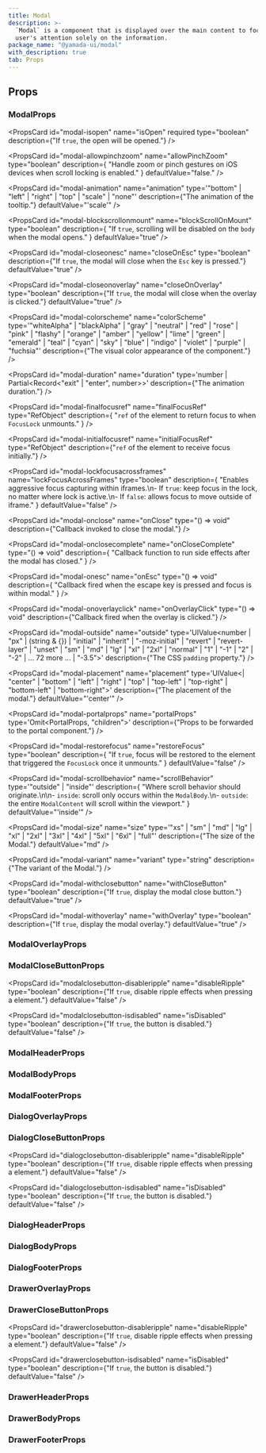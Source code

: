 ```yaml
---
title: Modal
description: >-
  `Modal` is a component that is displayed over the main content to focus the
  user's attention solely on the information.
package_name: "@yamada-ui/modal"
with_description: true
tab: Props
---
```


## Props

### ModalProps

<PropsCard
  id="modal-isopen"
  name="isOpen"
  required
  type="boolean"
  description={"If `true`, the open will be opened."}
/>

<PropsCard
  id="modal-allowpinchzoom"
  name="allowPinchZoom"
  type="boolean"
  description={
    "Handle zoom or pinch gestures on iOS devices when scroll locking is enabled."
  }
  defaultValue="false."
/>

<PropsCard
  id="modal-animation"
  name="animation"
  type='"bottom" | "left" | "right" | "top" | "scale" | "none"'
  description={"The animation of the tooltip."}
  defaultValue="'scale'"
/>

<PropsCard
  id="modal-blockscrollonmount"
  name="blockScrollOnMount"
  type="boolean"
  description={
    "If `true`, scrolling will be disabled on the `body` when the modal opens."
  }
  defaultValue="true"
/>

<PropsCard
  id="modal-closeonesc"
  name="closeOnEsc"
  type="boolean"
  description={"If `true`, the modal will close when the `Esc` key is pressed."}
  defaultValue="true"
/>

<PropsCard
  id="modal-closeonoverlay"
  name="closeOnOverlay"
  type="boolean"
  description={"If `true`, the modal will close when the overlay is clicked."}
  defaultValue="true"
/>

<PropsCard
  id="modal-colorscheme"
  name="colorScheme"
  type='"whiteAlpha" | "blackAlpha" | "gray" | "neutral" | "red" | "rose" | "pink" | "flashy" | "orange" | "amber" | "yellow" | "lime" | "green" | "emerald" | "teal" | "cyan" | "sky" | "blue" | "indigo" | "violet" | "purple" | "fuchsia"'
  description={"The visual color appearance of the component."}
/>

<PropsCard
  id="modal-duration"
  name="duration"
  type='number | Partial<Record<"exit" | "enter", number>>'
  description={"The animation duration."}
/>

<PropsCard
  id="modal-finalfocusref"
  name="finalFocusRef"
  type="RefObject<FocusableElement>"
  description={
    "`ref` of the element to return focus to when `FocusLock` unmounts."
  }
/>

<PropsCard
  id="modal-initialfocusref"
  name="initialFocusRef"
  type="RefObject<FocusableElement>"
  description={"`ref` of the element to receive focus initially."}
/>

<PropsCard
  id="modal-lockfocusacrossframes"
  name="lockFocusAcrossFrames"
  type="boolean"
  description={
    "Enables aggressive focus capturing within iframes.\n- If `true`: keep focus in the lock, no matter where lock is active.\n- If `false`:  allows focus to move outside of iframe."
  }
  defaultValue="false"
/>

<PropsCard
  id="modal-onclose"
  name="onClose"
  type="() => void"
  description={"Callback invoked to close the modal."}
/>

<PropsCard
  id="modal-onclosecomplete"
  name="onCloseComplete"
  type="() => void"
  description={
    "Callback function to run side effects after the modal has closed."
  }
/>

<PropsCard
  id="modal-onesc"
  name="onEsc"
  type="() => void"
  description={
    "Callback fired when the escape key is pressed and focus is within modal."
  }
/>

<PropsCard
  id="modal-onoverlayclick"
  name="onOverlayClick"
  type="() => void"
  description={"Callback fired when the overlay is clicked."}
/>

<PropsCard
  id="modal-outside"
  name="outside"
  type='UIValue<number | "px" | (string & {}) | "initial" | "inherit" | "-moz-initial" | "revert" | "revert-layer" | "unset" | "sm" | "md" | "lg" | "xl" | "2xl" | "normal" | "1" | "-1" | "2" | "-2" | ... 72 more ... | "-3.5">'
  description={"The CSS `padding` property."}
/>

<PropsCard
  id="modal-placement"
  name="placement"
  type='UIValue<| "center"
  | "bottom"
  | "left"
  | "right"
  | "top"
  | "top-left"
  | "top-right"
  | "bottom-left"
  | "bottom-right">'
  description={"The placement of the modal."}
  defaultValue="'center'"
/>

<PropsCard
  id="modal-portalprops"
  name="portalProps"
  type='Omit<PortalProps, "children">'
  description={"Props to be forwarded to the portal component."}
/>

<PropsCard
  id="modal-restorefocus"
  name="restoreFocus"
  type="boolean"
  description={
    "If `true`, focus will be restored to the element that triggered the `FocusLock` once it unmounts."
  }
  defaultValue="false"
/>

<PropsCard
  id="modal-scrollbehavior"
  name="scrollBehavior"
  type='"outside" | "inside"'
  description={
    "Where scroll behavior should originate.\n\n- `inside`: scroll only occurs within the `ModalBody`.\n- `outside`: the entire `ModalContent` will scroll within the viewport."
  }
  defaultValue="'inside'"
/>

<PropsCard
  id="modal-size"
  name="size"
  type='"xs" | "sm" | "md" | "lg" | "xl" | "2xl" | "3xl" | "4xl" | "5xl" | "6xl" | "full"'
  description={"The size of the Modal."}
  defaultValue="md"
/>

<PropsCard
  id="modal-variant"
  name="variant"
  type="string"
  description={"The variant of the Modal."}
/>

<PropsCard
  id="modal-withclosebutton"
  name="withCloseButton"
  type="boolean"
  description={"If `true`, display the modal close button."}
  defaultValue="true"
/>

<PropsCard
  id="modal-withoverlay"
  name="withOverlay"
  type="boolean"
  description={"If `true`, display the modal overlay."}
  defaultValue="true"
/>

### ModalOverlayProps

### ModalCloseButtonProps

<PropsCard
  id="modalclosebutton-disableripple"
  name="disableRipple"
  type="boolean"
  description={"If `true`, disable ripple effects when pressing a element."}
  defaultValue="false"
/>

<PropsCard
  id="modalclosebutton-isdisabled"
  name="isDisabled"
  type="boolean"
  description={"If `true`, the button is disabled."}
  defaultValue="false"
/>

### ModalHeaderProps

### ModalBodyProps

### ModalFooterProps

### DialogOverlayProps

### DialogCloseButtonProps

<PropsCard
  id="dialogclosebutton-disableripple"
  name="disableRipple"
  type="boolean"
  description={"If `true`, disable ripple effects when pressing a element."}
  defaultValue="false"
/>

<PropsCard
  id="dialogclosebutton-isdisabled"
  name="isDisabled"
  type="boolean"
  description={"If `true`, the button is disabled."}
  defaultValue="false"
/>

### DialogHeaderProps

### DialogBodyProps

### DialogFooterProps

### DrawerOverlayProps

### DrawerCloseButtonProps

<PropsCard
  id="drawerclosebutton-disableripple"
  name="disableRipple"
  type="boolean"
  description={"If `true`, disable ripple effects when pressing a element."}
  defaultValue="false"
/>

<PropsCard
  id="drawerclosebutton-isdisabled"
  name="isDisabled"
  type="boolean"
  description={"If `true`, the button is disabled."}
  defaultValue="false"
/>

### DrawerHeaderProps

### DrawerBodyProps

### DrawerFooterProps

